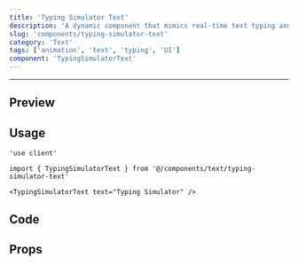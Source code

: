 ```yaml
---
title: 'Typing Simulator Text'
description: 'A dynamic component that mimics real-time text typing and deletion effects.'
slug: 'components/typing-simulator-text'
category: 'Text'
tags: ['animation', 'text', 'typing', 'UI']
component: 'TypingSimulatorText'
---
```


---


## Preview

<PreviewComponent>
  <TypingSimulatorText text="Typing Simulator" />
</PreviewComponent>

## Usage

```tsx
'use client'

import { TypingSimulatorText } from '@/components/text/typing-simulator-text'

<TypingSimulatorText text="Typing Simulator" />
```

## Code

<CodeSnippet componentPath="./src/components/text/typing-simulator-text.tsx" />

## Props

<AutoTypeTable
  path="./src/components/text/typing-simulator-text.tsx"
  name="TypingSimulatorTextProps"
/>
